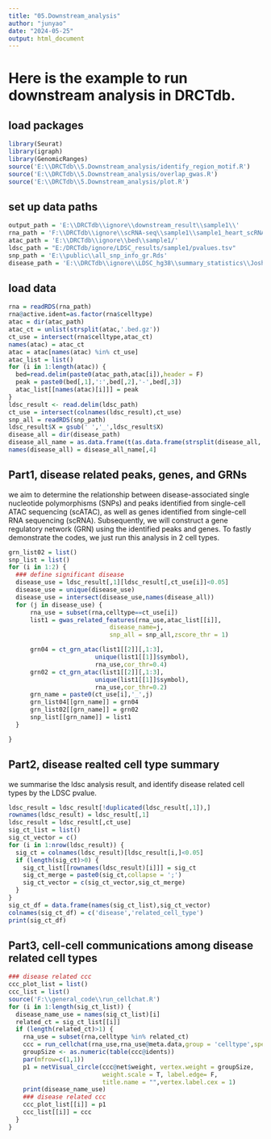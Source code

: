```yaml
---
title: "05.Downstream_analysis"
author: "junyao"
date: "2024-05-25"
output: html_document
---
```

# Here is the example to run downstream analysis in DRCTdb.

## load packages

```r
library(Seurat)
library(igraph)
library(GenomicRanges)
source('E:\\DRCTdb\\5.Downstream_analysis/identify_region_motif.R')
source('E:\\DRCTdb\\5.Downstream_analysis/overlap_gwas.R')
source('E:\\DRCTdb\\5.Downstream_analysis/plot.R')
```

## set up data paths
```r
output_path = 'E:\\DRCTdb\\ignore\\downstream_result\\sample1\\'
rna_path = 'F:\\DRCTdb\\ignore\\scRNA-seq\\sample1\\sample1_heart_scRNA_35k_processed.Rds'
atac_path = 'E:\\DRCTdb\\ignore\\bed\\sample1/'
ldsc_path = "E:/DRCTdb/ignore/LDSC_results/sample1/pvalues.tsv"
snp_path = 'E:\\public\\all_snp_info_gr.Rds'
disease_path = 'E:\\DRCTdb\\ignore\\LDSC_hg38\\summary_statistics\\Josh'
```

## load data
```r
rna = readRDS(rna_path)
rna@active.ident=as.factor(rna$celltype)
atac = dir(atac_path)
atac_ct = unlist(strsplit(atac,'.bed.gz'))
ct_use = intersect(rna$celltype,atac_ct)
names(atac) = atac_ct
atac = atac[names(atac) %in% ct_use]
atac_list = list()
for (i in 1:length(atac)) {
  bed=read.delim(paste0(atac_path,atac[i]),header = F)
  peak = paste0(bed[,1],':',bed[,2],'-',bed[,3])
  atac_list[[names(atac)[i]]] = peak
}
ldsc_result <- read.delim(ldsc_path)
ct_use = intersect(colnames(ldsc_result),ct_use)
snp_all = readRDS(snp_path)
ldsc_result$X = gsub(' ','_',ldsc_result$X)
disease_all = dir(disease_path)
disease_all_name = as.data.frame(t(as.data.frame(strsplit(disease_all,'\\.'))))
names(disease_all) = disease_all_name[,4]
```


## Part1, disease related peaks, genes, and GRNs
we aim to determine the relationship between disease-associated single nucleotide polymorphisms (SNPs) and peaks identified from single-cell ATAC sequencing (scATAC), as well as genes identified from single-cell RNA sequencing (scRNA). Subsequently, we will construct a gene regulatory network (GRN) using the identified peaks and genes. To fastly demonstrate the codes, we just run this analysis in 2 cell types.
```r
grn_list02 = list()
snp_list = list()
for (i in 1:2) {
  ### define significant disease
  disease_use = ldsc_result[,1][ldsc_result[,ct_use[i]]<0.05]
  disease_use = unique(disease_use)
  disease_use = intersect(disease_use,names(disease_all))
  for (j in disease_use) {
      rna_use = subset(rna,celltype==ct_use[i])
      list1 = gwas_related_features(rna_use,atac_list[[i]],
                            disease_name=j,
                            snp_all = snp_all,zscore_thr = 1)

      grn04 = ct_grn_atac(list1[[2]][,1:3],
                        unique(list1[[1]]$symbol),
                        rna_use,cor_thr=0.4)
      grn02 = ct_grn_atac(list1[[2]][,1:3],
                        unique(list1[[1]]$symbol),
                        rna_use,cor_thr=0.2)
      grn_name = paste0(ct_use[i],'_',j)
      grn_list04[[grn_name]] = grn04
      grn_list02[[grn_name]] = grn02
      snp_list[[grn_name]] = list1
  }

}

```


## Part2, disease realted cell type summary
we summarise the ldsc analysis result, and identify disease related cell types by the LDSC pvalue.
```r
ldsc_result = ldsc_result[!duplicated(ldsc_result[,1]),]
rownames(ldsc_result) = ldsc_result[,1]
ldsc_result = ldsc_result[,ct_use]
sig_ct_list = list()
sig_ct_vector = c()
for (i in 1:nrow(ldsc_result)) {
  sig_ct = colnames(ldsc_result)[ldsc_result[i,]<0.05]
  if (length(sig_ct)>0) {
    sig_ct_list[[rownames(ldsc_result)[i]]] = sig_ct
    sig_ct_merge = paste0(sig_ct,collapse = ';')
    sig_ct_vector = c(sig_ct_vector,sig_ct_merge)
  }
}
sig_ct_df = data.frame(names(sig_ct_list),sig_ct_vector)
colnames(sig_ct_df) = c('disease','related_cell_type')
print(sig_ct_df)
```

## Part3, cell-cell communications among disease related cell types
```r
### disease related ccc
ccc_plot_list = list()
ccc_list = list()
source('F:\\general_code\\run_cellchat.R')
for (i in 1:length(sig_ct_list)) {
  disease_name_use = names(sig_ct_list)[i]
  related_ct = sig_ct_list[[i]]
  if (length(related_ct)>1) {
    rna_use = subset(rna,celltype %in% related_ct)
    ccc = run_cellchat(rna_use,rna_use@meta.data,group = 'celltype',species = 'hs')
    groupSize <- as.numeric(table(ccc@idents))
    par(mfrow=c(1,1))
    p1 = netVisual_circle(ccc@net$weight, vertex.weight = groupSize,
                          weight.scale = T, label.edge= F,
                          title.name = "",vertex.label.cex = 1)
    print(disease_name_use)
    ### disease related ccc
    ccc_plot_list[[i]] = p1
    ccc_list[[i]] = ccc
  }
}
```


